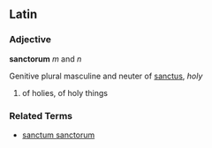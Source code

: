 ==Latin==

===Adjective===
'''sanctorum'''  ''m'' and ''n''

Genitive plural masculine and neuter of [[sanctus]], ''holy''

# of holies, of holy things

===Related Terms===
*[[sanctum sanctorum]]